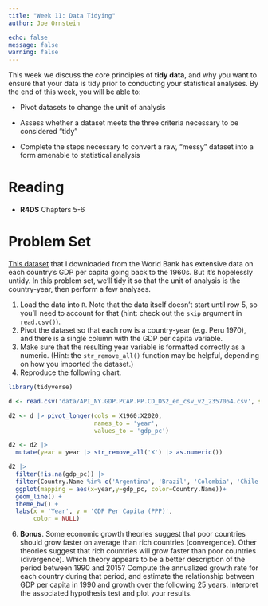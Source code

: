 ```yaml
---
title: "Week 11: Data Tidying"
author: Joe Ornstein

echo: false
message: false
warning: false
---
```


This week we discuss the core principles of **tidy data**, and why you want to ensure that your data is tidy prior to conducting your statistical analyses. By the end of this week, you will be able to:

-   Pivot datasets to change the unit of analysis

-   Assess whether a dataset meets the three criteria necessary to be considered "tidy"

-   Complete the steps necessary to convert a raw, "messy" dataset into a form amenable to statistical analysis

# Reading

-   **R4DS** Chapters 5-6

# Problem Set

[This dataset](data/API_NY.GDP.PCAP.PP.CD_DS2_en_csv_v2_2357064.csv) that I downloaded from the World Bank has extensive data on each country's GDP per capita going back to the 1960s. But it's hopelessly untidy. In this problem set, we'll tidy it so that the unit of analysis is the country-year, then perform a few analyses.

1.  Load the data into `R`. Note that the data itself doesn't start until row 5, so you'll need to account for that (hint: check out the `skip` argument in `read.csv()`).
2.  Pivot the dataset so that each row is a country-year (e.g. Peru 1970), and there is a single column with the GDP per capita variable.
3.  Make sure that the resulting year variable is formatted correctly as a numeric. (Hint: the `str_remove_all()` function may be helpful, depending on how you imported the dataset.)
4.  Reproduce the following chart.

```r
library(tidyverse)

d <- read.csv('data/API_NY.GDP.PCAP.PP.CD_DS2_en_csv_v2_2357064.csv', skip = 4)

d2 <- d |> pivot_longer(cols = X1960:X2020,
                        names_to = 'year',
                        values_to = 'gdp_pc')

d2 <- d2 |> 
  mutate(year = year |> str_remove_all('X') |> as.numeric())

d2 |> 
  filter(!is.na(gdp_pc)) |> 
  filter(Country.Name %in% c('Argentina', 'Brazil', 'Colombia', 'Chile')) |> 
  ggplot(mapping = aes(x=year,y=gdp_pc, color=Country.Name))+
  geom_line() +
  theme_bw() +
  labs(x = 'Year', y = 'GDP Per Capita (PPP)',
       color = NULL)
```

6.  **Bonus**. Some economic growth theories suggest that poor countries should grow faster on average than rich countries (convergence). Other theories suggest that rich countries will grow faster than poor countries (divergence). Which theory appears to be a better description of the period between 1990 and 2015? Compute the annualized growth rate for each country during that period, and estimate the relationship between GDP per capita in 1990 and growth over the following 25 years. Interpret the associated hypothesis test and plot your results.
